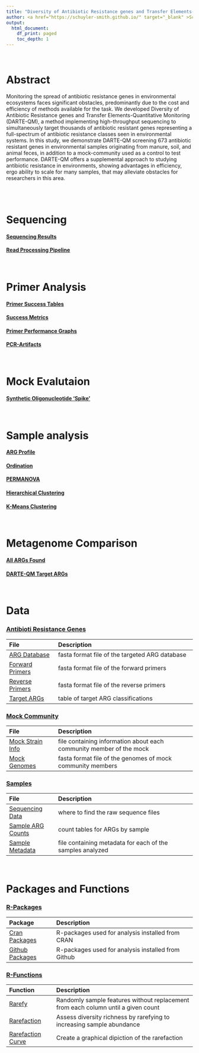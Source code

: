 ```yaml
---
title: "Diversity of Antibiotic Resistance genes and Transfer Elements-Quantitative Monitoring (DARTE-QM)"
author: <a href="https://schuyler-smith.github.io/" target="_blank" >Schuyler D. Smith</a>
output:
  html_document:
    df_print: paged
    toc_depth: 1
---
```

<br>

# Abstract
Monitoring the spread of antibiotic resistance genes in environmental ecosystems faces significant obstacles, predominantly due to the cost and efficiency of methods available for the task. We developed Diversity of Antibiotic Resistance genes and Transfer Elements-Quantitative Monitoring (DARTE-QM), a method implementing high-throughput sequencing to simultaneously target thousands of antibiotic resistant genes representing a full-spectrum of antibiotic resistance classes seen in environmental systems. In this study, we demonstrate DARTE-QM screening 673 antibiotic resistant genes in environmental samples originating from manure, soil, and animal feces, in addition to a mock-community used as a control to test performance. DARTE-QM offers a supplemental approach to studying antibiotic resistance in environments, showing advantages in efficiency, ergo ability to scale for many samples, that may alleviate obstacles for researchers in this area.

<br>
<br>


# Sequencing
#### [Sequencing Results](sequencing.html#Sequencing_Results)
#### [Read Processing Pipeline](sequencing.html#Read_Processing_Pipeline)
<br>


# Primer Analysis
#### [Primer Success Tables](primer_analysis.html#Primer_Success_Tables)
#### [Success Metrics](primer_analysis.html#Success_Metrics)
#### [Primer Performance Graphs](primer_analysis.html#Primer_Performance_Graphs)
#### [PCR-Artifacts](primer_analysis.html#Artifact_Reads)
<br>


# Mock Evalutaion
#### [Synthetic Oligonucleotide 'Spike'](mock_analysis.html#Synthetic_Oligonucleotide_‘Spike’)
<br>


# Sample analysis
#### [ARG Profile](sample_analysis.html#ARG_Profile)
#### [Ordination](sample_analysis.html#Ordination)
#### [PERMANOVA](sample_analysis.html#PERMANOVA)
#### [Hierarchical Clustering](sample_analysis.html#Hierarchical_Clustering)
#### [K-Means Clustering](sample_analysis.html#K-Means_Clustering)
<br>


# Metagenome Comparison
#### [All ARGs Found](metagenome_comparison.html#All_ARGs_Found)
#### [DARTE-QM Target ARGs](metagenome_comparison.html#DARTE-QM_Target_ARGs)
<br>


# Data
### [Antibioti Resistance Genes](data.html#Antibiotic_Resistance_Genes)
File | Description
:------------- |:--------------------------------------
[ARG Database](data.html#Antibiotic_Resistance_Genes) | fasta format file of the targeted ARG database
[Forward Primers](data.html#Antibiotic_Resistance_Genes) | fasta format file of the forward primers
[Reverse Primers](data.html#Antibiotic_Resistance_Genes) | fasta format file of the reverse primers
[Target ARGs](data.html#Antibiotic_Resistance_Genes) | table of target ARG classifications

### [Mock Community](data.html#Mock_Community)
File | Description
:------------- |:--------------------------------------
[Mock Strain Info](data.html#Mock_Community) | file containing information about each community member of the mock
[Mock Genomes](data.html#Mock_Community) | fasta format file of the genomes of mock community members

### [Samples](data.html#Sample_Info)
File | Description
:------------- |:-------------------------------------
[Sequencing Data](data.html#Sample_Info) | where to find the raw sequence files
[Sample ARG Counts](data.html#Sample_Info) | count tables for ARGs by sample 
[Sample Metadata](data.html#Sample_Info) | file containing metadata for each of the samples analyzed
<br>


# Packages and Functions
### [R-Packages](packages_and_functions.html#R-Packages)
Package | Description
:-------------------- | :------------------------------------------------------------
[Cran Packages](packages_and_functions.html#R-Packages) | R-packages used for analysis installed from CRAN
[Github Packages](packages_and_functions.html#R-Packages) | R-packages used for analysis installed from Github

### [R-Functions](packages_and_functions.html#R-Functions)
Function | Description
:-------------------- | :------------------------------------------------------------
[Rarefy](packages_and_functions.html#R-Functions) | Randomly sample features without replacement from each column until a given count 
[Rarefaction](packages_and_functions.html#R-Functions) | Assess diversity richness by rarefying to increasing sample abundance
[Rarefaction Curve](packages_and_functions.html#R-Functions) | Create a graphical dipiction of the rarefaction
<br>

